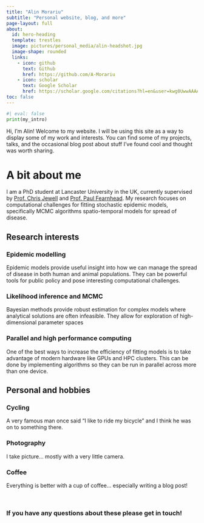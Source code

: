 ```yaml
---
title: "Alin Morariu"
subtitle: "Personal website, blog, and more"
page-layout: full
about:
  id: hero-heading
  template: trestles
  image: pictures/personal_media/alin-headshot.jpg
  image-shape: rounded
  links:
    - icon: github
      text: Github
      href: https://github.com/A-Morariu
    - icon: scholar 
      text: Google Scholar 
      href: https://scholar.google.com/citations?hl=en&user=kwg0UwwAAAAJ
toc: false
---
```


:::{#hero-heading}
```python
#| eval: false
print(my_intro)
```

Hi, I’m Alin! Welcome to my website. I will be using this site as a way to display some of my work and interests. You can find some of my projects, talks, and the occasional blog post about stuff I’ve found cool and thought was worth sharing.

# A bit about me

I am a PhD student at Lancaster University in the UK, currently supervised by [Prof. Chris Jewell](https://scholar.google.com/citations?user=BF1RFL8AAAAJ&hl=en) and [Prof. Paul Fearnhead](https://scholar.google.co.uk/citations?user=_21NhC8AAAAJ&hl=en). My research focuses on computational challenges for fitting stochastic epidemic models, specifically MCMC algorithms spatio-temporal models for spread of disease. 
:::

::: {.grid}

::: {.g-col-6}

## Research interests

::: {.callout-note collapse="true" icon="false"}
### Epidemic modelling
Epidemic models provide useful insight into how we can manage the spread of disease in both human and animal populations. They can be powerful tools for public policy and pose interesting computational challenges. 
:::

::: {.callout-note collapse="true" icon="false"}
### Likelihood inference and MCMC
Bayesian methods provide robust estimation for complex models where analytical solutions are often infeasible. They allow for exploration of high-dimensional parameter spaces 
:::

::: {.callout-note collapse="true" icon="false"}
### Parallel and high performance computing
One of the best ways to increase the efficiency of fitting models is to take advantage of modern hardware like GPUs and HPC clusters. This can be done by implementing algorithms so they can be run in parallel across more than one device. 
:::

:::

::: {.g-col-6}

## Personal and hobbies
::: {.callout-note collapse="true" icon="false"}
### Cycling
A very famous man once said "I like to ride my bicycle" and I think he was on to something there.
:::
::: {.callout-note collapse="true" icon="false"}
### Photography
I take picture... mostly with a very little camera. 
:::

::: {.callout-note collapse="true" icon="false"}
### Coffee
Everything is better with a cup of coffee... especially writing a blog post!
:::

:::

:::

<br>

::: {.center-text}
### If you have any questions about these please get in touch! 
:::